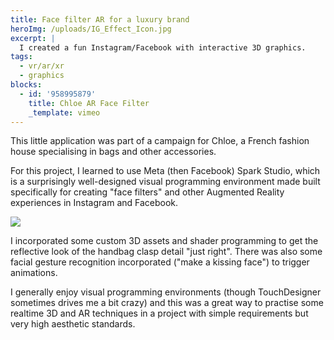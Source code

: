 ```yaml
---
title: Face filter AR for a luxury brand
heroImg: /uploads/IG_Effect_Icon.jpg
excerpt: |
  I created a fun Instagram/Facebook with interactive 3D graphics.
tags:
  - vr/ar/xr
  - graphics
blocks:
  - id: '958995879'
    title: Chloe AR Face Filter
    _template: vimeo
---
```


This little application was part of a campaign for Chloe, a French fashion house specialising in bags and other accessories.

For this project, I learned to use Meta (then Facebook) Spark Studio, which is a surprisingly well-designed visual programming environment made built specifically for creating "face filters" and other Augmented Reality experiences in Instagram and Facebook.

![](</uploads/Image from iOS.png>)

I incorporated some custom 3D assets and shader programming to get the reflective look of the handbag clasp detail "just right". There was also some facial gesture recognition incorporated ("make a kissing face") to trigger animations.

I generally enjoy visual programming environments (though TouchDesigner sometimes drives me a bit crazy) and this was a great way to practise some realtime 3D and AR techniques in a project with simple requirements but very high aesthetic standards.
